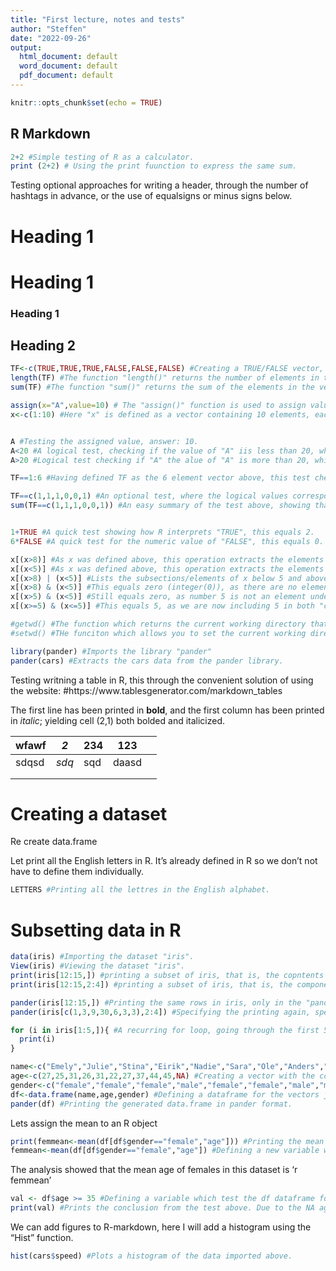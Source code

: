 ---
title: "First lecture, notes and tests"
author: "Steffen"
date: "2022-09-26"
output:
  html_document: default
  word_document: default
  pdf_document: default
---

```{r setup, include=FALSE}
knitr::opts_chunk$set(echo = TRUE)
```

## R Markdown

```{r}
2+2 #Simple testing of R as a calculator.
print (2+2) # Using the print fuunction to express the same sum.

```

Testing optional approaches for writing a header, through the number of hashtags in advance, or the use of equalsigns or minus signs below.

# Heading 1
Heading 1
=========
### Heading 1
Heading 2
---------



```{r}
TF<-c(TRUE,TRUE,TRUE,FALSE,FALSE,FALSE) #Creating a TRUE/FALSE vector, with 6 elements.
length(TF) #The function "length()" returns the number of elements in the object that is investigated.
sum(TF) #The function "sum()" returns the sum of the elements in the vector. If the vector is TRUE/FALse, TRUE is assigned the value 1 and FALSE is assigned 0, the TF vector therefore sums up to 3.


```



```{r}

assign(x="A",value=10) # The "assign()" function is used to assign values to given chosen variables, here the constant "A" is assigned the value 10.
x<-c(1:10) #Here "x" is defined as a vector containing 10 elements, each of the numbers from 1 to 10.


A #Testing the assigned value, answer: 10.
A<20 #A logical test, checking if the value of "A" iis less than 20, which is TRUE.
A>20 #Logical test checking if "A" the alue of "A" is more than 20, which is FALSE.

```


```{r}
TF==1:6 #Having defined TF as the 6 element vector above, this test checks which of the elements correspond to the number of the increasing sequence from 1 to 6, thus, this will only be correct for the first element, as the first one was TRUE. 

TF==c(1,1,1,0,0,1) #An optional test, where the logical values corresponds to 5 out of the 6 elements in the vector "TF"
sum(TF==c(1,1,1,0,0,1)) #An easy summary of the test above, showing that since 5 out of the six corresponds to the correct values, this will sum to 5.


1+TRUE #A quick test showing how R interprets "TRUE", this equals 2.
6*FALSE #A quick test for the numeric value of "FALSE", this equals 0.

x[(x>8)] #As x was defined above, this operation extracts the elements in x which is above 8.
x[(x<5)] #As x was defined above, this operation extracts the elements in x which is below 5.
x[(x>8) | (x<5)] #Lists the subsections/elements of x below 5 and above 8, using the "OR" operator.
x[(x>8) & (x<5)] #This equals zero (integer(0)), as there are no elements in x which a re both below 5 and above 8.
x[(x>5) & (x<5)] #Still equals zero, as number 5 is not an element under consideration.
x[(x>=5) & (x<=5)] #This equals 5, as we are now including 5 in both "compartments".

#getwd() #The function which returns the current working directory that is being used.
#setwd() #THe funciton which allows you to set the current working directory.

library(pander) #Imports the library "pander"
pander(cars) #Extracts the cars data from the pander library.

```


Testing writning a table in R, this through the convenient solution of using the website: #https://www.tablesgenerator.com/markdown_tables

The first line has been printed in **bold**, and the first column has been printed in _italic_; yielding cell (2,1) both bolded and italicized.


| **wfawf** | _**2**_   | **234** | **123**   |   |
|-------|-----|-----|-------|---|
| sdqsd | _sdq_ | sqd | daasd |   |
|       |     |     |       |   |
|       |     |     |       |   |


Creating a dataset
===================

Re create data.frame 


Let print all the English letters in R. It's already defined in R so we don't not have to define them individually.

```{r}
LETTERS #Printing all the lettres in the English alphabet.

```

Subsetting data in R
=========================

```{r}
data(iris) #Importing the dataset "iris".
View(iris) #Viewing the dataset "iris".
print(iris[12:15,]) #printing a subset of iris, that is, the copntents from rows 12 to 15, and printing all the columns.
print(iris[12:15,2:4]) #printing a subset of iris, that is, the components from rows 12 to 15, but only the second to fourth column.

pander(iris[12:15,]) #Printing the same rows in iris, only in the "pander format"  .
pander(iris[c(1,3,9,30,6,3,3),2:4]) #Specifying the printing again, specifying rows, and columns, and in the printing, if rows are repeated, they are given subscripts.

```

```{r}
for (i in iris[1:5,]){ #A recurring for loop, going through the first 5 elements in the iris dataset, printing each element in each row in a column, before repeating the procedure for the second row creating a new column, essentially changing rows and columns for the first five rows, with the listed levels at the end.
  print(i)
}
```

```{r}
name<-c("Emely","Julie","Stina","Eirik","Nadie","Sara","Ole","Anders","Nikles","Fredrik","Haghish") #Creating a vector with the names of a subset of the students in PSY9510.
age<-c(27,25,31,26,31,22,27,37,44,45,NA) #Creating a vector with the corresponding ages of the students/lecturer in PSY9510, the lecturer forgot his own age, therefore set it to "NA".
gender<-c("female","female","female","male","female","female","male","male","male","male","male") #A vector with the corresponding sexes of the students in PSY9510.
df<-data.frame(name,age,gender) #Defining a dataframe for the vectors just generated.
pander(df) #Printing the generated data.frame in pander format.
```
Lets assign the mean to an R object
```{r}
print(femmean<-mean(df[df$gender=="female","age"])) #Printing the mean from a subset of the df data.frame, generating the mean if the age of the female students.
femmean<-mean(df[df$gender=="female","age"]) #Defining a new variable with the same mean as calculated above.
```

The analysis showed that the mean age of females in this dataset is 'r femmean' 

```{r}
val <- df$age >= 35 #Defining a variable which test the df dataframe for students equal or above the age of 35.
print(val) #Prints the conclusion from the test above. Due to the NA age of the lecturer, we cannot use the sum function for the easy count of the number of students of age below or equal to 35.
```

We can add figures to R-markdown, here I will add a histogram using the "Hist" function.
```{r}
hist(cars$speed) #Plots a histogram of the data imported above. 
```

